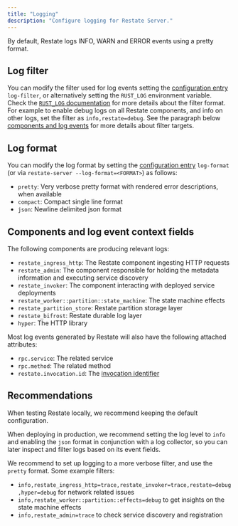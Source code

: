 ```yaml
---
title: "Logging"
description: "Configure logging for Restate Server."
---
```


By default, Restate logs INFO, WARN and ERROR events using a pretty format.

## Log filter

You can modify the filter used for log events setting the [configuration entry](/server/configuration) `log-filter`, or alternatively setting the `RUST_LOG` environment variable. Check the [`RUST_LOG` documentation](https://docs.rs/tracing-subscriber/latest/tracing_subscriber/filter/struct.EnvFilter.html) for more details about the filter format. For example to enable debug logs on all Restate components, and info on other logs, set the filter as `info,restate=debug`. See the paragraph below [components and log events](#components-and-log-event-context-fields) for more details about filter targets.

## Log format

You can modify the log format by setting the [configuration entry](/server/configuration) `log-format` (or via `restate-server --log-format=<FORMAT>`) as follows:

* `pretty`: Very verbose pretty format with rendered error descriptions, when available
* `compact`: Compact single line format
* `json`: Newline delimited json format

## Components and log event context fields

The following components are producing relevant logs:

* `restate_ingress_http`: The Restate component ingesting HTTP requests
* `restate_admin`: The component responsible for holding the metadata information and executing service discovery
* `restate_invoker`: The component interacting with deployed service deployments
* `restate_worker::partition::state_machine`: The state machine effects
* `restate_partition_store`: Restate partition storage layer
* `restate_bifrost`: Restate durable log layer
* `hyper`: The HTTP library

Most log events generated by Restate will also have the following attached attributes:

* `rpc.service`: The related service
* `rpc.method`: The related method
* `restate.invocation.id`: The [invocation identifier](/services/invocation/http#invocation-identifier)

## Recommendations

When testing Restate locally, we recommend keeping the default configuration.

When deploying in production, we recommend setting the log level to `info` and enabling the `json` format in conjunction with a log collector, so you can later inspect and filter logs based on its event fields.

We recommend to set up logging to a more verbose filter, and use the `pretty` format. Some example filters:

* `info,restate_ingress_http=trace,restate_invoker=trace,restate=debug,hyper=debug` for network related issues
* `info,restate_worker::partition::effects=debug` to get insights on the state machine effects
* `info,restate_admin=trace` to check service discovery and registration
